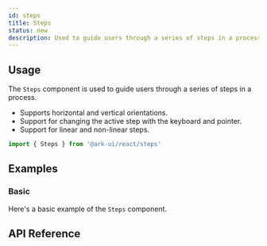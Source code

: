 ```yaml
---
id: steps
title: Steps
status: new
description: Used to guide users through a series of steps in a process
---
```


<ComponentPreview id="Steps" />

## Usage

The `Steps` component is used to guide users through a series of steps in a process.

- Supports horizontal and vertical orientations.
- Support for changing the active step with the keyboard and pointer.
- Support for linear and non-linear steps.

```jsx
import { Steps } from '@ark-ui/react/steps'
```

## Examples

### Basic

Here's a basic example of the `Steps` component.

<Example component="steps" id="basic" />

## API Reference

<ComponentTypes id="steps" />
